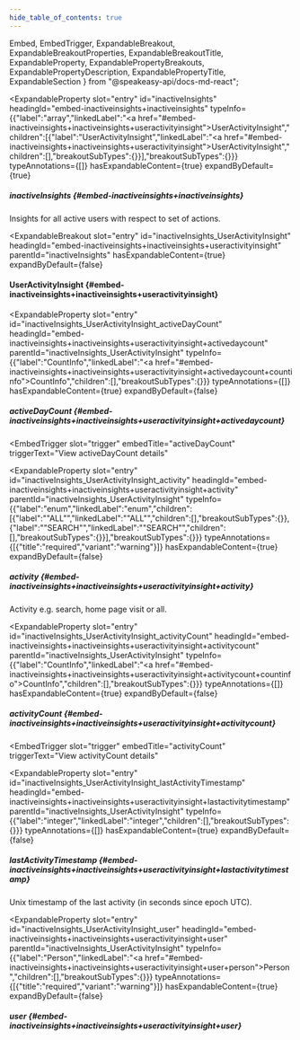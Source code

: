 ```yaml
---
hide_table_of_contents: true
---
```

  Embed,
  EmbedTrigger,
  ExpandableBreakout,
  ExpandableBreakoutProperties,
  ExpandableBreakoutTitle,
  ExpandableProperty,
  ExpandablePropertyBreakouts,
  ExpandablePropertyDescription,
  ExpandablePropertyTitle,
  ExpandableSection
} from "@speakeasy-api/docs-md-react";

<ExpandableSection>

<ExpandableProperty
  slot="entry"
  id="inactiveInsights"
  headingId="embed-inactiveinsights+inactiveinsights"
  typeInfo={{"label":"array","linkedLabel":"<a href=\"#embed-inactiveinsights+inactiveinsights+useractivityinsight\">UserActivityInsight</a>","children":[{"label":"UserActivityInsight","linkedLabel":"<a href=\"#embed-inactiveinsights+inactiveinsights+useractivityinsight\">UserActivityInsight</a>","children":[],"breakoutSubTypes":{}}],"breakoutSubTypes":{}}}
  typeAnnotations={[]}
  hasExpandableContent={true}
  expandByDefault={true}
>

<ExpandablePropertyTitle slot="title">

##### inactiveInsights \{#embed-inactiveinsights+inactiveinsights\}

</ExpandablePropertyTitle>

<ExpandablePropertyDescription slot="description">

Insights for all active users with respect to set of actions.

</ExpandablePropertyDescription>

<ExpandablePropertyBreakouts slot="breakouts">

<ExpandableBreakout
  slot="entry"
  id="inactiveInsights_UserActivityInsight"
  headingId="embed-inactiveinsights+inactiveinsights+useractivityinsight"
  parentId="inactiveInsights"
  hasExpandableContent={true}
  expandByDefault={false}
>

<ExpandableBreakoutTitle slot="title">

#### UserActivityInsight \{#embed-inactiveinsights+inactiveinsights+useractivityinsight\}

</ExpandableBreakoutTitle>

<ExpandableBreakoutProperties slot="properties">

<ExpandableProperty
  slot="entry"
  id="inactiveInsights_UserActivityInsight_activeDayCount"
  headingId="embed-inactiveinsights+inactiveinsights+useractivityinsight+activedaycount"
  parentId="inactiveInsights_UserActivityInsight"
  typeInfo={{"label":"CountInfo","linkedLabel":"<a href=\"#embed-inactiveinsights+inactiveinsights+useractivityinsight+activedaycount+countinfo\">CountInfo</a>","children":[],"breakoutSubTypes":{}}}
  typeAnnotations={[]}
  hasExpandableContent={true}
  expandByDefault={false}
>

<ExpandablePropertyTitle slot="title">

##### activeDayCount \{#embed-inactiveinsights+inactiveinsights+useractivityinsight+activedaycount\}

</ExpandablePropertyTitle>

<ExpandablePropertyBreakouts slot="breakouts">

<Embed slot="embed">

<EmbedTrigger
  slot="trigger"
  embedTitle="activeDayCount"
  triggerText="View activeDayCount details"
>

<Embedactivedaycount />

</EmbedTrigger>

</Embed>

</ExpandablePropertyBreakouts>

</ExpandableProperty>

<ExpandableProperty
  slot="entry"
  id="inactiveInsights_UserActivityInsight_activity"
  headingId="embed-inactiveinsights+inactiveinsights+useractivityinsight+activity"
  parentId="inactiveInsights_UserActivityInsight"
  typeInfo={{"label":"enum","linkedLabel":"enum","children":[{"label":"\"ALL\"","linkedLabel":"\"ALL\"","children":[],"breakoutSubTypes":{}},{"label":"\"SEARCH\"","linkedLabel":"\"SEARCH\"","children":[],"breakoutSubTypes":{}}],"breakoutSubTypes":{}}}
  typeAnnotations={[{"title":"required","variant":"warning"}]}
  hasExpandableContent={true}
  expandByDefault={false}
>

<ExpandablePropertyTitle slot="title">

##### activity \{#embed-inactiveinsights+inactiveinsights+useractivityinsight+activity\}

</ExpandablePropertyTitle>

<ExpandablePropertyDescription slot="description">

Activity e.g. search, home page visit or all.

</ExpandablePropertyDescription>

</ExpandableProperty>

<ExpandableProperty
  slot="entry"
  id="inactiveInsights_UserActivityInsight_activityCount"
  headingId="embed-inactiveinsights+inactiveinsights+useractivityinsight+activitycount"
  parentId="inactiveInsights_UserActivityInsight"
  typeInfo={{"label":"CountInfo","linkedLabel":"<a href=\"#embed-inactiveinsights+inactiveinsights+useractivityinsight+activitycount+countinfo\">CountInfo</a>","children":[],"breakoutSubTypes":{}}}
  typeAnnotations={[]}
  hasExpandableContent={true}
  expandByDefault={false}
>

<ExpandablePropertyTitle slot="title">

##### activityCount \{#embed-inactiveinsights+inactiveinsights+useractivityinsight+activitycount\}

</ExpandablePropertyTitle>

<ExpandablePropertyBreakouts slot="breakouts">

<Embed slot="embed">

<EmbedTrigger
  slot="trigger"
  embedTitle="activityCount"
  triggerText="View activityCount details"
>

<Embedactivitycount />

</EmbedTrigger>

</Embed>

</ExpandablePropertyBreakouts>

</ExpandableProperty>

<ExpandableProperty
  slot="entry"
  id="inactiveInsights_UserActivityInsight_lastActivityTimestamp"
  headingId="embed-inactiveinsights+inactiveinsights+useractivityinsight+lastactivitytimestamp"
  parentId="inactiveInsights_UserActivityInsight"
  typeInfo={{"label":"integer","linkedLabel":"integer","children":[],"breakoutSubTypes":{}}}
  typeAnnotations={[]}
  hasExpandableContent={true}
  expandByDefault={false}
>

<ExpandablePropertyTitle slot="title">

##### lastActivityTimestamp \{#embed-inactiveinsights+inactiveinsights+useractivityinsight+lastactivitytimestamp\}

</ExpandablePropertyTitle>

<ExpandablePropertyDescription slot="description">

Unix timestamp of the last activity (in seconds since epoch UTC).

</ExpandablePropertyDescription>

</ExpandableProperty>

<ExpandableProperty
  slot="entry"
  id="inactiveInsights_UserActivityInsight_user"
  headingId="embed-inactiveinsights+inactiveinsights+useractivityinsight+user"
  parentId="inactiveInsights_UserActivityInsight"
  typeInfo={{"label":"Person","linkedLabel":"<a href=\"#embed-inactiveinsights+inactiveinsights+useractivityinsight+user+person\">Person</a>","children":[],"breakoutSubTypes":{}}}
  typeAnnotations={[{"title":"required","variant":"warning"}]}
  hasExpandableContent={true}
  expandByDefault={false}
>

<ExpandablePropertyTitle slot="title">

##### user \{#embed-inactiveinsights+inactiveinsights+useractivityinsight+user\}

</ExpandablePropertyTitle>

<ExpandablePropertyBreakouts slot="breakouts">

<Embed slot="embed">

<EmbedTrigger slot="trigger" embedTitle="user" triggerText="View user details">

<Embeduser />

</EmbedTrigger>

</Embed>

</ExpandablePropertyBreakouts>

</ExpandableProperty>

</ExpandableBreakoutProperties>

</ExpandableBreakout>

</ExpandablePropertyBreakouts>

</ExpandableProperty>

</ExpandableSection>